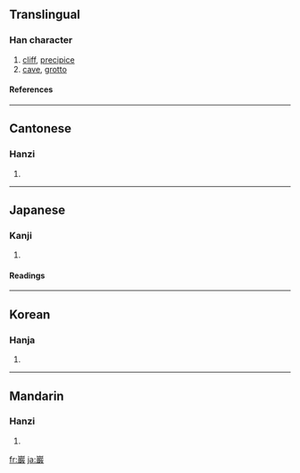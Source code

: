 {{see|巌}}

==Translingual==
===Han character===
{{Han char|rn=46|rad=山|as=20|sn=23|four=2224<sub>8</sub>|canj=山口口大 (URRK)}}
# [[cliff]], [[precipice]]
# [[cave]], [[grotto]]
====References====
{{Han ref|kx=0323.070|dkj=08649|dj=0623.150|hdz=10808.070|uh=5DD6|ud=24022|bh=C5C9|bd=50633}}
----
==Cantonese==
===Hanzi===
{{yue-hanzi|jyut=|y=ngaam4}}
# {{defn|Cantonese}}
----
==Japanese==
===Kanji===
{{ja-kanji|grade=|rs=山20}}
# {{defn|Japanese}} 
====Readings====
{{ja-readings|on=[[がん]] (gan), [[げん]] (gen)|kun=[[けわしい]] (kewashii), [[いわお]] (iwao), [[いわ]] (iwa)}}
----
==Korean==
===Hanja===
{{ko-hanja|hangeul=[[암]], [[엄]]|rv=am, eom|mr=am, ŏm}}
# {{defn|Korean}}
----
==Mandarin==
===Hanzi===
{{cmn-hanzi|pin=[[yán]] ([[yan2]])|wg=yen<sup>2</sup>}}
# {{defn|Mandarin}}

[[fr:巖]]
[[ja:巖]]